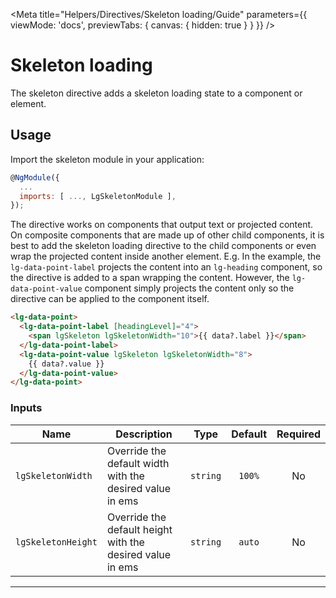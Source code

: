 
<Meta title="Helpers/Directives/Skeleton loading/Guide" parameters={{ viewMode: 'docs', previewTabs: { canvas: { hidden: true } } }} />

# Skeleton loading

The skeleton directive adds a skeleton loading state to a component or element.

## Usage
Import the skeleton module in your application:

```js
@NgModule({
  ...
  imports: [ ..., LgSkeletonModule ],
});
```

The directive works on components that output text or projected content. On composite components that
are made up of other child components, it is best to add the skeleton loading directive to the child
components or even wrap the projected content inside another element. E.g. In the example,
the `lg-data-point-label` projects the content into an `lg-heading` component,
so the directive is added to a span wrapping the content. However, the `lg-data-point-value` component
simply projects the content only so the directive can be applied to the component itself.

```html
<lg-data-point>
  <lg-data-point-label [headingLevel]="4">
    <span lgSkeleton lgSkeletonWidth="10">{{ data?.label }}</span>
  </lg-data-point-label>
  <lg-data-point-value lgSkeleton lgSkeletonWidth="8">
    {{ data?.value }}
  </lg-data-point-value>
</lg-data-point>
```

### Inputs

| Name               | Description                                               |   Type   | Default | Required |
|--------------------|-----------------------------------------------------------|:--------:|:-------:|:--------:|
| `lgSkeletonWidth`  | Override the default width with the desired value in ems  | `string` | `100%`  |    No    |
| `lgSkeletonHeight` | Override the default height with the desired value in ems | `string` | `auto`  |    No    |

---

<Feedback />
